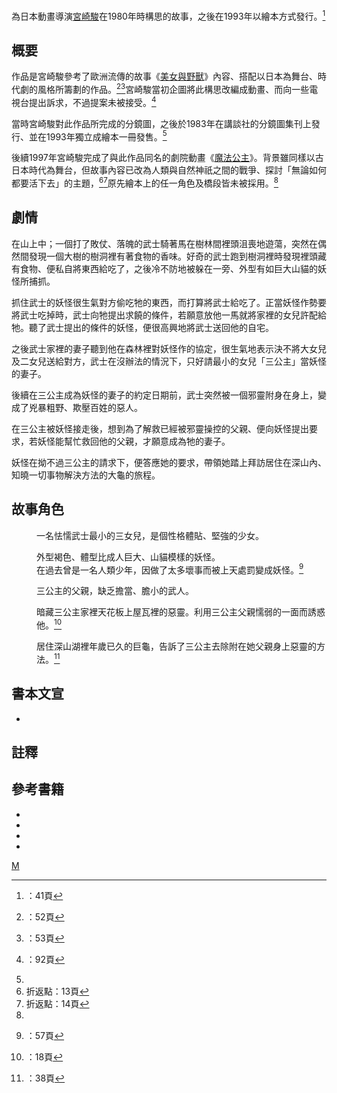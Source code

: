 {{noteTA
|T=zh-cn:幽灵公主 (绘本);zh-tw:魔法公主 (繪本);zh-hk:幽靈公主 (繪本);zh-sg:魔法公主 (绘本)
|G1=Ghibli
}}
{{Infobox Book 
|name =  魔法公主
|chinese_name =
|image = Mononoke_Hime_(1980).jpg
|image_caption =  繪本《魔法公主》書籍封面
|author =[[宮崎駿|宮崎駿]]
|title_orig = {{lang|ja|もののけ姫}}
|translator = 
|illustrator = 宮崎駿
|cover_artist = 
|country = {{JPN}}
|language = 日語
|series = 
|subject = 奇幻
|genre = 繪本
|publisher = [[德間書店|德間書店]]
|release_date =1993年12月31日
|chinese_release_date = 
|media_type = 
|pages = 95
|format = 29.8cm x 29.8cm
|isbn = 4-19-860040-6
|oclc = 
|dewey = 
|congress = 
|preceded_by = 
|followed_by = 
|引用 =
|被引用= 
}}

{{nihongo|《'''魔法公主'''》|もののけ姫}}為日本動畫導演[[宮崎駿|宮崎駿]]在1980年時構思的故事，之後在1993年以繪本方式發行。<ref>{{lang|ja|「もののけ姫」はそうして生まれた}}：41頁</ref>

== 概要 ==
作品是宮崎駿參考了歐洲流傳的故事《[[美女與野獸|美女與野獸]]》內容、搭配以日本為舞台、時代劇的風格所籌劃的作品。<ref>{{lang|ja|もののけ姫 ロマンアルバム}}：52頁</ref><ref name="#1">{{lang|ja|もののけ姫 ロマンアルバム}}：53頁</ref>宮崎駿當初企圖將此構思改編成動畫、而向一些電視台提出訴求，不過提案未被接受。<ref name="page93">{{lang|ja|もののけ姫}}：92頁</ref>

當時宮崎駿對此作品所完成的分鏡圖，之後於1983年在講談社的分鏡圖集刊上發行、並在1993年獨立成繪本一冊發售。<ref name="page93"></ref>

後續1997年宮崎駿完成了與此作品同名的劇院動畫《[[魔法公主|魔法公主]]》。背景雖同樣以古日本時代為舞台，但故事內容已改為人類與自然神祇之間的戰爭、探討「無論如何都要活下去」的主題，<ref>折返點：13頁</ref><ref>折返點：14頁</ref>原先繪本上的任一角色及橋段皆未被採用。<ref name="#1"/>

== 劇情 ==
在山上中；一個打了敗仗、落魄的武士騎著馬在樹林間裡頭沮喪地遊蕩，突然在偶然間發現一個大樹的樹洞裡有著食物的香味。好奇的武士跑到樹洞裡時發現裡頭藏有食物、便私自將東西給吃了，之後冷不防地被躲在一旁、外型有如巨大山貓的妖怪所捕抓。

抓住武士的妖怪很生氣對方偷吃牠的東西，而打算將武士給吃了。正當妖怪作勢要將武士吃掉時，武士向牠提出求饒的條件，若願意放他一馬就將家裡的女兒許配給牠。聽了武士提出的條件的妖怪，便很高興地將武士送回他的自宅。

之後武士家裡的妻子聽到他在森林裡對妖怪作的協定，很生氣地表示決不將大女兒及二女兒送給對方，武士在沒辦法的情況下，只好請最小的女兒「三公主」當妖怪的妻子。

後續在三公主成為妖怪的妻子的約定日期前，武士突然被一個邪靈附身在身上，變成了兇暴粗野、欺壓百姓的惡人。

在三公主被妖怪接走後，想到為了解救已經被邪靈操控的父親、便向妖怪提出要求，若妖怪能幫忙救回他的父親，才願意成為牠的妻子。

妖怪在拗不過三公主的請求下，便答應她的要求，帶領她踏上拜訪居住在深山內、知曉一切事物解決方法的大龜的旅程。

== 故事角色 ==
{{nihongo|'''三公主'''|三の姫}}
:一名怯懦武士最小的三女兒，是個性格體貼、堅強的少女。

{{nihongo|'''妖怪'''|もののけ}}
:外型褐色、體型比成人巨大、山貓模樣的妖怪。
:在過去曾是一名人類少年，因做了太多壞事而被上天處罰變成妖怪。<ref>{{lang|ja|もののけ姫}}：57頁</ref>

{{nihongo|'''武士'''|武士}}
:三公主的父親，缺乏擔當、膽小的武人。

{{nihongo|'''惡靈'''|悪霊}}
:暗藏三公主家裡天花板上屋瓦裡的惡靈。利用三公主父親懦弱的一面而誘惑他。<ref>{{lang|ja|もののけ姫}}：18頁</ref>

{{nihongo|'''大龜'''|大亀}}
:居住深山湖裡年歲已久的巨龜，告訴了三公主去除附在她父親身上惡靈的方法。<ref>{{lang|ja|もののけ姫}}：38頁</ref>

== 書本文宣 ==
*{{nihongo|'''真誠、賣力的妖怪與果敢堅決公主的愛情物語'''|ひたむきで、一所懸命なもののけと、けなげで一途な姫の愛の物語}}

== 註釋 ==
{{reflist|2}}

== 參考書籍 ==
*{{cite book
| last=宮崎
| first=駿
| year=1993
| authorlink=宮崎駿
| title={{lang|ja|もののけ姫}}
| publisher=[[德間書店|德間書店]]
| location=日本
| isbn=4-19-860040-6
| ref=harv
}}
*{{cite book
| last=
| first=
| year=1997
| authorlink=
| title={{lang|ja|もののけ姫 ロマンアルバム}}
| publisher=德間書店
| location=日本
| isbn=978-4-19-720026-9
| ref=harv
}}
*{{cite book
| last=浦谷
| first=年良
| year=1997
| authorlink=浦谷年良
| title={{lang|ja|「もののけ姫」はそうして生まれた}}
| publisher=德間書店
| location=日本
| isbn=978-4-19-860930-6
| ref=harv
}}
*{{cite book
| last=宮崎
| first=駿
| year=2008
| authorlink=
| title=折返點 1997～2008
| publisher=[[台灣東販|台灣東販]]
| location=台灣
| isbn=978-986-251-340-8
| ref=harv
}}

{{宮崎駿}}

{{DEFAULTSORT:Mononoke Hime}}

[[Category:日本繪本|M]]